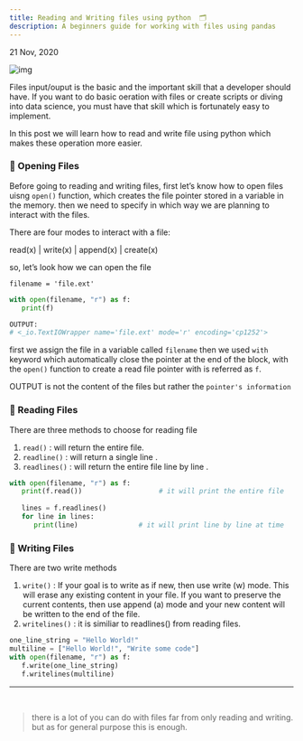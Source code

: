 ```yaml
---
title: Reading and Writing files using python  🗂 
description: A beginners guide for working with files using pandas
---
```


21 Nov, 2020

![img](https://i.imgur.com/NzMM2W9.png)

Files input/ouput is the basic and the important skill that a developer should have. If you want to do basic oeration with files or create scripts or diving into data
science, you must have that skill which is fortunately easy to implement.

In this post we will learn how to read and write file using python which makes these operation more easier.


### 📖 Opening Files

Before going to reading and writing files, first let’s know how to open files uisng `open()` function, which creates the file pointer stored in a variable in the memory.
 then we need to specify in which way we are planning to interact with the files.

There are four modes to interact with a file:

read(x) | write(x) | append(x) | create(x)

so, let’s look how we can open the file

`filename = 'file.ext'`

```python highlight={4-5} title=python
with open(filename, "r") as f:
   print(f)

OUTPUT:
# <_io.TextIOWrapper name='file.ext' mode='r' encoding='cp1252'>
```

first we assign the file in a variable called `filename` then we used `with` keyword which automatically close the pointer at the end of the block, with the `open()` function
to create a read file pointer with is referred as `f`.

OUTPUT is not the content of the files but rather the `pointer's information`


### 📄 Reading Files

There are three methods to choose for reading file


1. `read()` : will return the entire file.
2. `readline()` : will return a single line .
3. `readlines()` : will return the entire file line by line .

```python title=python
with open(filename, "r") as f:
   print(f.read())                   # it will print the entire file
  
   lines = f.readlines()
   for line in lines:
      print(line)               # it will print line by line at time
```

### 📝 Writing Files

There are two write methods

1. `write()` : If your goal is to write as if new, then use write (w) mode. This will erase any existing content in your file. If you want to preserve the current contents, then use 
append (a) mode and your new content will be written to the end of the file.
2. `writelines()` : it is similiar to readlines() from reading files.


```python title=python
one_line_string = "Hello World!"
multiline = ["Hello World!", "Write some code"]
with open(filename, "r") as f:
   f.write(one_line_string)
   f.writelines(multiline)

```

---
<br />

> there is a lot of you can do with files far from only reading and writing. but as for general purpose this is enough.
